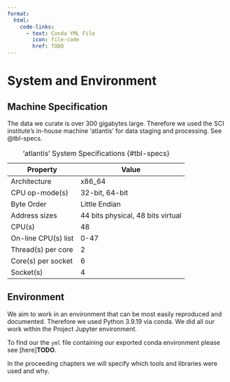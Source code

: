 ```yaml
---
format:
  html:
    code-links:
      - text: Conda YML File
        icon: file-code
        href: TODO
---
```

# System and Environment {#sec-sys-specs}

## Machine Specification

The data we curate is over 300 gigabytes large. Therefore we used the SCI institute's in-house machine 'atlantis' for data staging and processing. See @tbl-specs.

| Property                   | Value                      |
|----------------------------|----------------------------|
| Architecture               | x86_64                     |
| CPU op-mode(s)             | 32-bit, 64-bit             |
| Byte Order                 | Little Endian              |
| Address sizes              | 44 bits physical, 48 bits virtual |
| CPU(s)                     | 48                         |
| On-line CPU(s) list        | 0-47                       |
| Thread(s) per core         | 2                          |
| Core(s) per socket         | 6                          |
| Socket(s)                  | 4                          |
: 'atlantis' System Specifications {#tbl-specs}

## Environment

We aim to work in an environment that can be most easily reproduced and documented. Therefore we used Python 3.9.19 via conda. We did all our work within the Project Jupyter environment.

To find our the `yml` file containing our exported conda environment please see [here]**TODO**.

In the proceeding chapters we will specify which tools and libraries were used and why.